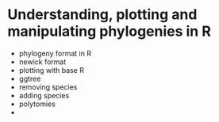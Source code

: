# Understanding, plotting and manipulating phylogenies in R

- phylogeny format in R
- newick format
- plotting with base R
- ggtree
- removing species
- adding species
- polytomies
- 

